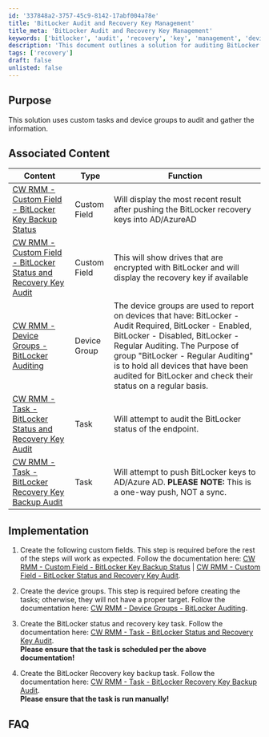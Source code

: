```yaml
---
id: '337848a2-3757-45c9-8142-17abf004a78e'
title: 'BitLocker Audit and Recovery Key Management'
title_meta: 'BitLocker Audit and Recovery Key Management'
keywords: ['bitlocker', 'audit', 'recovery', 'key', 'management', 'device', 'groups', 'custom', 'tasks']
description: 'This document outlines a solution for auditing BitLocker status and managing recovery keys using custom tasks and device groups in ConnectWise RMM. It provides step-by-step implementation instructions and associated content for effective management.'
tags: ['recovery']
draft: false
unlisted: false
---
```

## Purpose

This solution uses custom tasks and device groups to audit and gather the information.

## Associated Content

| Content                                                                                       | Type         | Function                                                                                                                                                       |
|-----------------------------------------------------------------------------------------------|--------------|----------------------------------------------------------------------------------------------------------------------------------------------------------------|
| [CW RMM - Custom Field - BitLocker Key Backup Status](https://proval.itglue.com/DOC-5078775-12878969) | Custom Field | Will display the most recent result after pushing the BitLocker recovery keys into AD/AzureAD                                                                |
| [CW RMM - Custom Field - BitLocker Status and Recovery Key Audit](https://proval.itglue.com/DOC-5078775-12878960) | Custom Field | This will show drives that are encrypted with BitLocker and will display the recovery key if available                                                        |
| [CW RMM - Device Groups - BitLocker Auditing](https://proval.itglue.com/DOC-5078775-12878973) | Device Group | The device groups are used to report on devices that have: BitLocker - Audit Required, BitLocker - Enabled, BitLocker - Disabled, BitLocker - Regular Auditing. The Purpose of group "BitLocker - Regular Auditing" is to hold all devices that have been audited for BitLocker and check their status on a regular basis. |
| [CW RMM - Task - BitLocker Status and Recovery Key Audit](https://proval.itglue.com/DOC-5078775-12878983) | Task         | Will attempt to audit the BitLocker status of the endpoint.                                                                                                   |
| [CW RMM - Task - BitLocker Recovery Key Backup Audit](https://proval.itglue.com/DOC-5078775-12881400) | Task         | Will attempt to push BitLocker keys to AD/Azure AD. **PLEASE NOTE:** This is a one-way push, NOT a sync.                                                      |

## Implementation

1. Create the following custom fields. This step is required before the rest of the steps will work as expected. Follow the documentation here: [CW RMM - Custom Field - BitLocker Key Backup Status](https://proval.itglue.com/DOC-5078775-12878969) | [CW RMM - Custom Field - BitLocker Status and Recovery Key Audit](https://proval.itglue.com/DOC-5078775-12878960).

2. Create the device groups. This step is required before creating the tasks; otherwise, they will not have a proper target. Follow the documentation here: [CW RMM - Device Groups - BitLocker Auditing](https://proval.itglue.com/DOC-5078775-12878973).

3. Create the BitLocker status and recovery key task. Follow the documentation here: [CW RMM - Task - BitLocker Status and Recovery Key Audit](https://proval.itglue.com/DOC-5078775-12878983).  
   **Please ensure that the task is scheduled per the above documentation!**

4. Create the BitLocker Recovery key backup task. Follow the documentation here: [CW RMM - Task - BitLocker Recovery Key Backup Audit](https://proval.itglue.com/DOC-5078775-12881400).  
   **Please ensure that the task is run manually!**

## FAQ














